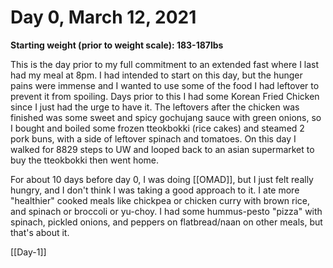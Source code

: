 # Day 0, March 12, 2021

**Starting weight (prior to weight scale): 183-187lbs**

This is the day prior to my full commitment to an extended fast where I last had my meal at 8pm. I had intended to start on this day, but the hunger pains were immense and I wanted to use some of the food I had leftover to prevent it from spoiling. Days prior to this I had some Korean Fried Chicken since I just had the urge to have it. The leftovers after the chicken was finished was some sweet and spicy gochujang sauce with green onions, so I bought and boiled some frozen tteokbokki (rice cakes) and steamed 2 pork buns, with a side of leftover spinach and tomatoes. On this day I walked for 8829 steps to UW and looped back to an asian supermarket to buy the tteokbokki then went home. 

For about 10 days before day 0, I was doing [[OMAD]], but I just felt really hungry, and I don't think I was taking a good approach to it. I ate more "healthier" cooked meals like chickpea or chicken curry with brown rice, and spinach or broccoli or yu-choy. I had some hummus-pesto "pizza" with spinach, pickled onions, and peppers on flatbread/naan on other meals, but that's about it.

[[Day-1]]